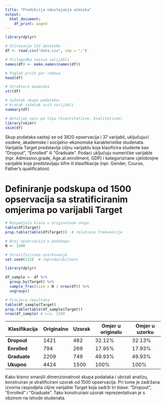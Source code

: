 ---
title: "Predikcija odustajanja učenika"
output:
  html_document:
    df_print: paged
---
```{r}
library(dplyr)

# Učitavanje CSV datoteke
df <- read.csv("data.csv", sep = ";")

# Prilagodba naziva varijabli
names(df) <- make.names(names(df))

# Pogled prvih par redova
head(df)

# Struktura podataka
str(df)

```
```{r}
# Sažetak skupa podataka:
# Kratak sažetak svih varijabli
summary(df)

# Detaljan opis po tipu (kvantitativne, kvalitativne)
library(skimr)
skim(df)

```

Skup podataka sastoji se od 3820 opservacija i 37 varijabli, uključujući osobne, akademske i socijalno-ekonomske karakteristike studenata. Varijabla Target predstavlja ciljnu varijablu koja klasificira studente kao "Dropout", "Enrolled" ili "Graduate".
Podaci uključuju numeričke varijable (npr. Admission.grade, Age.at.enrollment, GDP) i kategorizirane cjelobrojne varijable koje predstavljaju šifre ili klasifikacije (npr. Gender, Course, Father's.qualification).

# Definiranje podskupa od 1500 opservacija sa stratificiranim omjerima po varijabli Target
```{r}
# Raspodjela klasa u originalnom skupu
table(df$Target)
prop.table(table(df$Target))  # relativne frekvencije

# Broj opservacija u podskupu
N <- 1500

# Stratificirano uzorkovanje
set.seed(123)  # reproducibilnost

library(dplyr)

df_sample <- df %>%
  group_by(Target) %>%
  sample_frac(size = N / nrow(df)) %>%
  ungroup()

# Provjera rezultata
table(df_sample$Target)
prop.table(table(df_sample$Target))
nrow(df_sample) # cca. 1500

```
| Klasifikacija | Originalno | Uzorak | Omjer u originalu | Omjer u uzorku |
| ------------- | ---------- | ------ | -------------- | ------------ |
| **Dropout**   | 1421       | 482    | 32.12%         | 32.13%       |
| **Enrolled**  | 794        | 269    | 17.95%         | 17.93%       |
| **Graduate**  | 2209       | 749    | 49.93%         | 49.93%       |
| **Ukupno**    | 4424       | 1500   | 100%           | 100%         |


Kako bismo smanjili dimenzionalnost skupa podataka i ubrzali analizu, konstruiran je stratificirani uzorak od 1500 opservacija.
Pri tome je zadržana izvorna raspodjela ciljne varijable Target koja sadrži tri klase: "Dropout", "Enrolled" i "Graduate".
Tako konstruirani uzorak reprezentativan je s obzirom na ishode studenata.


